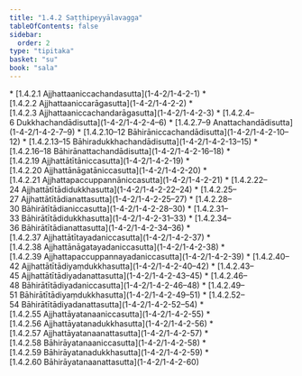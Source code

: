 ```yaml
---
title: "1.4.2 Saṭṭhipeyyālavagga"
tableOfContents: false
sidebar:
  order: 2
type: "tipitaka"
basket: "su"
book: "sala"
---
```



<DynamicBreadcrumb />



<TableOfContents book="sala" section="1.4.2">
* [1.4.2.1 Ajjhattaaniccachandasutta](1-4-2/1-4-2-1)
* [1.4.2.2 Ajjhattaaniccarāgasutta](1-4-2/1-4-2-2)
* [1.4.2.3 Ajjhattaaniccachandarāgasutta](1-4-2/1-4-2-3)
* [1.4.2.4–6 Dukkhachandādisutta](1-4-2/1-4-2-4–6)
* [1.4.2.7–9 Anattachandādisutta](1-4-2/1-4-2-7–9)
* [1.4.2.10–12 Bāhirāniccachandādisutta](1-4-2/1-4-2-10–12)
* [1.4.2.13–15 Bāhiradukkhachandādisutta](1-4-2/1-4-2-13–15)
* [1.4.2.16–18 Bāhirānattachandādisutta](1-4-2/1-4-2-16–18)
* [1.4.2.19 Ajjhattātītāniccasutta](1-4-2/1-4-2-19)
* [1.4.2.20 Ajjhattānāgatāniccasutta](1-4-2/1-4-2-20)
* [1.4.2.21 Ajjhattapaccuppannāniccasutta](1-4-2/1-4-2-21)
* [1.4.2.22–24 Ajjhattātītādidukkhasutta](1-4-2/1-4-2-22–24)
* [1.4.2.25–27 Ajjhattātītādianattasutta](1-4-2/1-4-2-25–27)
* [1.4.2.28–30 Bāhirātītādianiccasutta](1-4-2/1-4-2-28–30)
* [1.4.2.31–33 Bāhirātītādidukkhasutta](1-4-2/1-4-2-31–33)
* [1.4.2.34–36 Bāhirātītādianattasutta](1-4-2/1-4-2-34–36)
* [1.4.2.37 Ajjhattātītayadaniccasutta](1-4-2/1-4-2-37)
* [1.4.2.38 Ajjhattānāgatayadaniccasutta](1-4-2/1-4-2-38)
* [1.4.2.39 Ajjhattapaccuppannayadaniccasutta](1-4-2/1-4-2-39)
* [1.4.2.40–42 Ajjhattātītādiyaṃdukkhasutta](1-4-2/1-4-2-40–42)
* [1.4.2.43–45 Ajjhattātītādiyadanattasutta](1-4-2/1-4-2-43–45)
* [1.4.2.46–48 Bāhirātītādiyadaniccasutta](1-4-2/1-4-2-46–48)
* [1.4.2.49–51 Bāhirātītādiyaṃdukkhasutta](1-4-2/1-4-2-49–51)
* [1.4.2.52–54 Bāhirātītādiyadanattasutta](1-4-2/1-4-2-52–54)
* [1.4.2.55 Ajjhattāyatanaaniccasutta](1-4-2/1-4-2-55)
* [1.4.2.56 Ajjhattāyatanadukkhasutta](1-4-2/1-4-2-56)
* [1.4.2.57 Ajjhattāyatanaanattasutta](1-4-2/1-4-2-57)
* [1.4.2.58 Bāhirāyatanaaniccasutta](1-4-2/1-4-2-58)
* [1.4.2.59 Bāhirāyatanadukkhasutta](1-4-2/1-4-2-59)
* [1.4.2.60 Bāhirāyatanaanattasutta](1-4-2/1-4-2-60)
</TableOfContents>